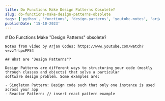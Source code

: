 ```yaml
---
title: Do Functions Make Design Patterns Obsolete?
slug: do-functions-make-design-patterns-obsolete
tags: ['python', 'functions', 'design-patterns', 'youtube-notes', 'arjancodes']
publishDate: '15-10-2023'
---
```


<article class="prose dark:prose-invert">
    # Do Functions Make "Design Patterns" obsolete?
    
    Notes from video by Arjan Codes: https://www.youtube.com/watch?v=vzTrLpxPF54

    ## What are "Design Patterns"?

    Design Patterns are different ways to structuring your code (mostly through classes and objects) that solve a particular
    software design problem. Some examples are:

    - Singleton Pattern: Design code such that only one instance is used across your app
    - Reactor Pattern: // insert react pattern example



</article>